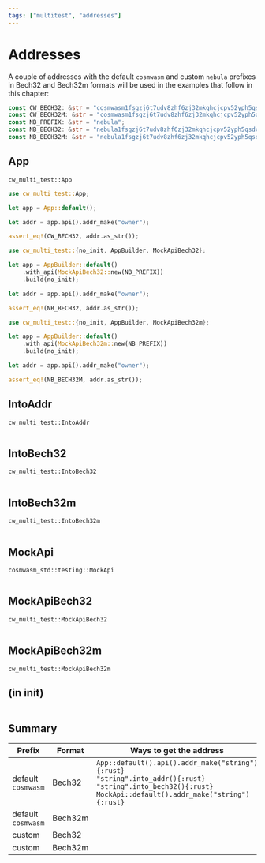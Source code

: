 ```yaml
---
tags: ["multitest", "addresses"]
---
```


# Addresses

A couple of addresses with the default `cosmwasm` and custom `nebula` prefixes in Bech32 and Bech32m
formats will be used in the examples that follow in this chapter:

```rust showLineNumbers copy
const CW_BECH32: &str = "cosmwasm1fsgzj6t7udv8zhf6zj32mkqhcjcpv52yph5qsdcl0qt94jgdckqs2g053y";
const CW_BECH32M: &str = "cosmwasm1fsgzj6t7udv8zhf6zj32mkqhcjcpv52yph5qsdcl0qt94jgdckqsl5lc5x";
const NB_PREFIX: &str = "nebula";
const NB_BECH32: &str = "nebula1fsgzj6t7udv8zhf6zj32mkqhcjcpv52yph5qsdcl0qt94jgdckqsvsqrvp";
const NB_BECH32M: &str = "nebula1fsgzj6t7udv8zhf6zj32mkqhcjcpv52yph5qsdcl0qt94jgdckqsevs0fr";
```

## App

`cw_multi_test::App`

```rust {1} showLineNumbers copy /api().addr_make/ /assert_eq!(CW_BECH32/
use cw_multi_test::App;

let app = App::default();

let addr = app.api().addr_make("owner");

assert_eq!(CW_BECH32, addr.as_str());
```

```rust {1} showLineNumbers copy /api().addr_make/ /MockApiBech32::new(NB_PREFIX)/ /assert_eq!(NB_BECH32/
use cw_multi_test::{no_init, AppBuilder, MockApiBech32};

let app = AppBuilder::default()
    .with_api(MockApiBech32::new(NB_PREFIX))
    .build(no_init);

let addr = app.api().addr_make("owner");

assert_eq!(NB_BECH32, addr.as_str());
```

```rust {1} showLineNumbers copy /api().addr_make/ /MockApiBech32m::new(NB_PREFIX)/ /assert_eq!(NB_BECH32M/
use cw_multi_test::{no_init, AppBuilder, MockApiBech32m};

let app = AppBuilder::default()
    .with_api(MockApiBech32m::new(NB_PREFIX))
    .build(no_init);

let addr = app.api().addr_make("owner");

assert_eq!(NB_BECH32M, addr.as_str());
```

## IntoAddr

`cw_multi_test::IntoAddr`

```rust showLineNumbers copy

```

## IntoBech32

`cw_multi_test::IntoBech32`

```rust showLineNumbers copy

```

## IntoBech32m

`cw_multi_test::IntoBech32m`

```rust showLineNumbers copy

```

## MockApi

`cosmwasm_std::testing::MockApi`

```rust showLineNumbers copy

```

## MockApiBech32

`cw_multi_test::MockApiBech32`

```rust showLineNumbers copy

```

## MockApiBech32m

`cw_multi_test::MockApiBech32m`

## (in init)

```rust showLineNumbers copy

```

## Summary

| Prefix             | Format  | Ways to get the address                                                                                                                                                     |
| ------------------ | ------- | --------------------------------------------------------------------------------------------------------------------------------------------------------------------------- |
| default `cosmwasm` | Bech32  | `App::default().api().addr_make("string"){:rust}`<br/>`"string".into_addr(){:rust}`<br/>`"string".into_bech32(){:rust}`<br/>`MockApi::default().addr_make("string"){:rust}` |
| default `cosmwasm` | Bech32m |                                                                                                                                                                             |
| custom             | Bech32  |                                                                                                                                                                             |
| custom             | Bech32m |                                                                                                                                                                             |
